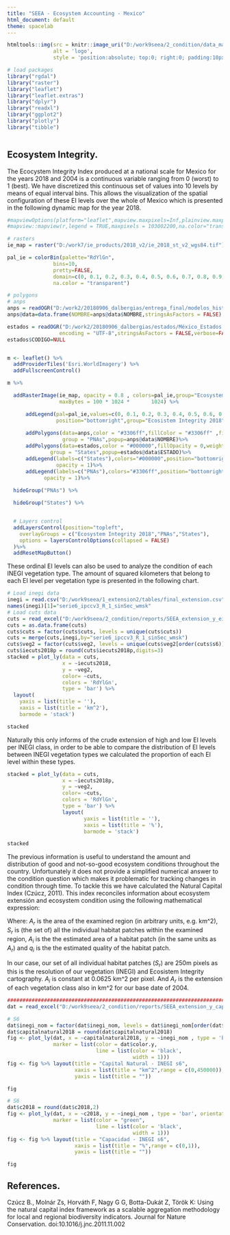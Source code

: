 ```yaml
---
title: "SEEA - Ecosystem Accounting - Mexico"
html_document: default
theme: spacelab
---
```

```r
htmltools::img(src = knitr::image_uri("D:/work9seea/2_condition/data_maps/logos_v.png"), 
               alt = 'logo', 
               style = 'position:absolute; top:0; right:0; padding:10px;')
```  


```r
# load packages
library("rgdal")
library("raster")
library("leaflet")
library("leaflet.extras")
library("dplyr")
library("readxl")
library("ggplot2")
library("plotly")
library("tibble")



```


## Ecosystem Integrity.

The Ecocystem Integrity Index produced at a national scale for Mexico for the years 2018 and 2004 is a continuous variable ranging from 0 (worst) to 1 (best). We have discretized this continuous set of values into 10 levels by means of equal interval bins. This allows the visualization of the spatial configuration of these EI levels over the whole of Mexico which is presented in the following dynamic map for the year 2018.


```r

#mapviewOptions(platform="leaflet",mapview.maxpixels=Inf,plainview.maxpixels=Inf,raster.size=Inf)
#mapview::mapview(r,legend = TRUE,maxpixels = 103002200,na.color="transparent")

# rasters
ie_map = raster("D:/work7/ie_products/2018_v2/ie_2018_st_v2_wgs84.tif")

pal_ie = colorBin(palette="RdYlGn",
               bins=10,
               pretty=FALSE,
               domain=c(0, 0.1, 0.2, 0.3, 0.4, 0.5, 0.6, 0.7, 0.8, 0.9, 1),
               na.color = "transparent")

# polygons
# anps
anps = readOGR("D:/work2/20180906_dalbergias/entrega_final/modelos_hist_stats/anps_selection_shps/ANPTerr175_2017.shp","ANPTerr175_2017",encoding = "UTF-8",stringsAsFactors = FALSE,verbose=FALSE)
anps@data=data.frame(NOMBRE=anps@data$NOMBRE,stringsAsFactors = FALSE)

estados = readOGR("D:/work2/20180906_dalbergias/estados/México_Estados.shp","México_Estados",
                 encoding = "UTF-8",stringsAsFactors = FALSE,verbose=FALSE)
estados$CODIGO=NULL


m <- leaflet() %>%
  addProviderTiles('Esri.WorldImagery') %>%
  addFullscreenControl()

m %>%

  addRasterImage(ie_map, opacity = 0.8 , colors=pal_ie,group="Ecosystem Integrity 2018",
                 maxBytes = 100 * 1024 *       1024) %>%

      addLegend(pal=pal_ie,values=c(0, 0.1, 0.2, 0.3, 0.4, 0.5, 0.6, 0.7, 0.8, 0.9, 1),
                position="bottomright",group="Ecosistem Integrity 2018",opacity = 1)%>%
  
      addPolygons(data=anps,color = "#3306ff",fillColor = "#3306ff" ,fillOpacity = 0.2,weight=2.5,
                  group = "PNAs",popup=anps@data$NOMBRE)%>%
      addPolygons(data=estados,color = "#000000",fillOpacity = 0,weight=2,
              group = "States",popup=estados@data$ESTADO)%>%
      addLegend(labels=c("States"),colors="#000000",position="bottomright",group="States",
                opacity = 1)%>%
      addLegend(labels=c("PNAs"),colors="#3306ff",position="bottomright",group="PNAs",
            opacity = 1)%>%
  
  hideGroup("PNAs") %>%

  hideGroup("States") %>%


  # Layers control
  addLayersControl(position="topleft",
    overlayGroups = c("Ecosystem Integrity 2018","PNAs","States"),
    options = layersControlOptions(collapsed = FALSE)
  )%>%
  addResetMapButton()

```  

These ordinal EI levels can also be used to analyze the condition of each INEGI vegetation type. The amount of squared kilometers that belong to each EI level per vegetation type is presented in the following chart. 

```r
# Load inegi data
inegi = read.csv("D:/work9seea/1_extension2/tables/final_extension.csv",header=TRUE)
names(inegi)[1]="serie6_ipccv3_R_1_sinSec_wmsk"
# Load cuts data
cuts = read_excel("D:/work9seea/2_condition/reports/SEEA_extension_y_eicuts_v3.xlsx")
cuts = as.data.frame(cuts)
cuts$cuts = factor(cuts$cuts, levels = unique(cuts$cuts))
cuts = merge(cuts,inegi,by="serie6_ipccv3_R_1_sinSec_wmsk")
cuts$veg2 = factor(cuts$veg2, levels = unique(cuts$veg2[order(cuts$s6)]))
cuts$iecuts2018p = round(cuts$iecuts2018p,digits=3)
stacked = plot_ly(data = cuts,
                  x = ~iecuts2018, 
                  y = ~veg2, 
                  color= ~cuts,
                  colors = 'RdYlGn',
                  type = 'bar') %>% 
  layout(
    yaxis = list(title = ''),
    xaxis = list(title = 'km^2'),
    barmode = 'stack')

stacked

```  

Naturally this only informs of the crude extension of high and low EI levels per INEGI class, in order to be able to compare the distribution of EI levels between INEGI vegetation types we calculated the proportion of  each EI level within these types. 

```r

stacked = plot_ly(data = cuts,
                  x = ~iecuts2018p, 
                  y = ~veg2, 
                  color= ~cuts,
                  colors = 'RdYlGn',
                  type = 'bar') %>% 
                  layout(
                         yaxis = list(title = ''),
                         xaxis = list(title = '%'),
                         barmode = 'stack')

stacked

```  

The previous information is useful to understand the amount and distribution of good and not-so-good ecosystem conditions throughout the country. Unfortunately it does not provide a simplified numerical answer to the condition question which makes it problematic for tracking changes in condition through time. To tackle this we have calculated the Natural Capital Index (Czúcz, 2011). This index reconciles information about ecosystem extensión and ecosystem condition using the following mathematical expression: 

\begin{align*}
NCI &= \frac{1}{A_{r}}\sum_{i \in S_{r}}q_{i} A_{i}\\
\end{align*}

Where:
$A_{r}$ is the area of the examined region (in arbitrary units, e.g. km^2), $S_{r}$ is (the set of) all the individual habitat patches within the examined region, $A_{i}$ is the the estimated area of a habitat patch (in the same units as $A_{r}$) and $q_{i}$ is the the estimated quality of the habitat patch.

In our case, our set of all individual habitat patches ($S_{r}$) are 250m pixels as this is the resolution of our vegetation (INEGI) and Ecosistem Integrity cartography. $A_{i}$ is constant at 0.0625 km^2 per pixel. And $A_{r}$ is the extension of each vegetation class also in km^2 for our base date of 2004. 


```r

##################################################################################
dat = read_excel("D:/work9seea/2_condition/reports/SEEA_extension_y_capitalnatural_v3_km2.xlsx")

# S6
dat$inegi_nom = factor(dat$inegi_nom, levels = dat$inegi_nom[order(dat$extension2014)])
dat$capitalnatural2018 = round(dat$capitalnatural2018)
fig <- plot_ly(dat, x = ~capitalnatural2018, y = ~inegi_nom , type = 'bar', orientation = "h",
               marker = list(color = dat$color.y,
                             line = list(color = 'black',
                                         width = 1)))
fig <- fig %>% layout(title = "Capital Natural - INEGI s6",
                      xaxis = list(title = "km^2",range = c(0,450000)),
                      yaxis = list(title = ""))

fig

# S6
dat$c2018 = round(dat$c2018,2)
fig <- plot_ly(dat, x = ~c2018, y = ~inegi_nom , type = 'bar', orientation = "h",
               marker = list(color = "green",
                             line = list(color = 'black',
                                         width = 1)))
fig <- fig %>% layout(title = "Capacidad - INEGI s6",
                      xaxis = list(title = "%",range = c(0,1)),
                      yaxis = list(title = ""))

fig
```  


## References.

Czúcz B., Molnár Zs, Horváth F, Nagy G G, Botta-Dukát Z, Török K: Using the natural capital
index framework as a scalable aggregation methodology for local and regional biodiversity indicators.
Journal for Nature Conservation. doi:10.1016/j.jnc.2011.11.002
